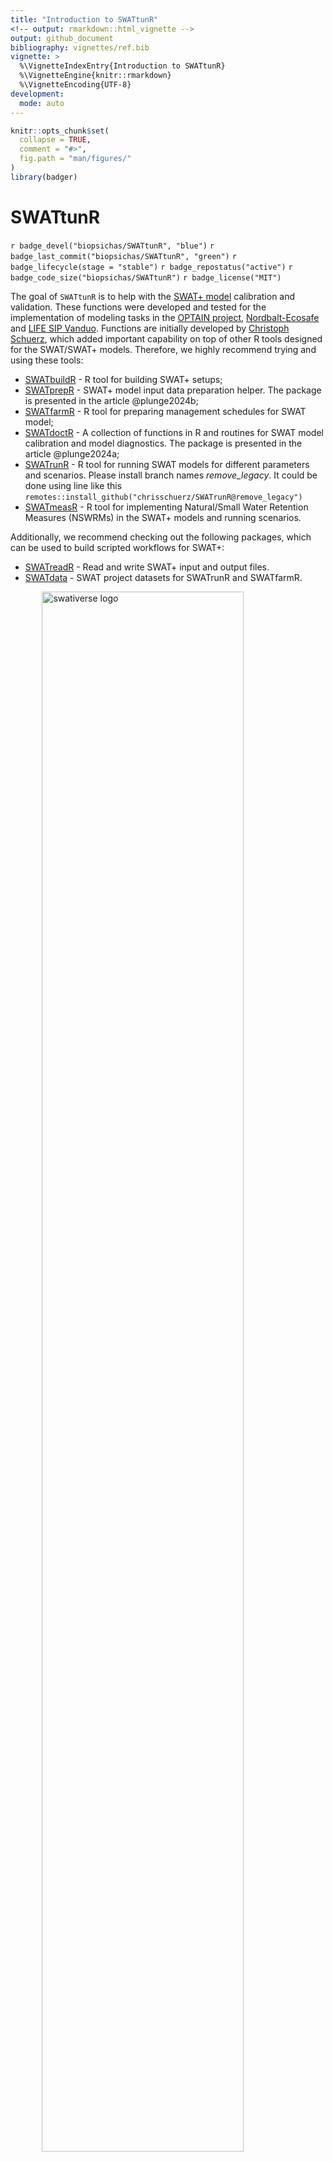 ```yaml
---
title: "Introduction to SWATtunR"
<!-- output: rmarkdown::html_vignette -->
output: github_document
bibliography: vignettes/ref.bib
vignette: >
  %\VignetteIndexEntry{Introduction to SWATtunR}
  %\VignetteEngine{knitr::rmarkdown}
  %\VignetteEncoding{UTF-8}
development:
  mode: auto
---
```


```r
knitr::opts_chunk$set(
  collapse = TRUE,
  comment = "#>",
  fig.path = "man/figures/"
)
library(badger)
```

# SWATtunR

`r badge_devel("biopsichas/SWATtunR", "blue")`
`r badge_last_commit("biopsichas/SWATtunR", "green")`
`r badge_lifecycle(stage = "stable")`
`r badge_repostatus("active")`
`r badge_code_size("biopsichas/SWATtunR")`
`r badge_license("MIT")`

The goal of `SWATtunR` is to help with the [SWAT+ model](https://swat.tamu.edu/software/plus/) calibration and validation. These functions were developed and tested for the implementation of modeling tasks in the [OPTAIN project](https://www.optain.eu/), [Nordbalt-Ecosafe](https://projects.au.dk/nordbalt-ecosafe) and [LIFE SIP Vanduo](https://webgate.ec.europa.eu/life/publicWebsite/project/LIFE22-IPE-LT-LIFE-SIP-Vanduo-101104645/integrated-water-management-in-lithuania). Functions are initially developed by [Christoph Schuerz](https://www.ufz.de/index.php?en=49467), which added important capability on top of other R tools designed for the SWAT/SWAT+ models. Therefore, we highly recommend trying and using these tools:

- [SWATbuildR](https://github.com/chrisschuerz/SWATbuildR) -
  R tool for building SWAT+ setups; 
- [SWATprepR](https://biopsichas.github.io/SWATprepR/) - SWAT+ model input data preparation helper. The package is presented in the article @plunge2024b;
- [SWATfarmR](http://chrisschuerz.github.io/SWATfarmR/) - R tool for
  preparing management schedules for SWAT model;
- [SWATdoctR](https://git.ufz.de/schuerz/swatdoctr) - A collection of
  functions in R and routines for SWAT model calibration and model diagnostics. The package is presented in the article @plunge2024a;
- [SWATrunR](https://chrisschuerz.github.io/SWATrunR/) - R tool for running 
SWAT models for different parameters and scenarios. Please install branch names *remove_legacy*. It could be done using line like this `remotes::install_github("chrisschuerz/SWATrunR@remove_legacy")`
- [SWATmeasR](https://github.com/chrisschuerz/SWATmeasR) - R tool for implementing Natural/Small Water Retention Measures (NSWRMs) in the SWAT+ models and running scenarios.

Additionally, we recommend checking out the following packages, which can be used to build scripted workflows for SWAT+:

- [SWATreadR](https://github.com/chrisschuerz/SWATreadR) - Read and write SWAT+ input and output files.
- [SWATdata](https://github.com/chrisschuerz/SWATdata) - SWAT project datasets for SWATrunR and SWATfarmR.


<img src="man/figures/swativerse_update.png" title="SWAT packages for R" alt="swativerse logo" width="80%" style="display: block; margin: auto;" />

Detailed information about packages, workflow steps, input data, SWAT+ parameters, model calibration, validation, etc., could be found in the [SWAT+ modeling protocol](https://doi.org/10.5281/zenodo.7463395) @optain2022.

## Installation

You can install the development version of **SWATtunR** from [GitHub](https://github.com/biopsichas/SWATtunR).

``` r
# If the package 'remotes' is not installed run first:
install.packages("remotes")

# The installation of `SWATprepR`.
remotes::install_github("biopsichas/SWATtunR")
```
<p style="font-family: times, serif; font-size:11pt; font-style:italic">
This work was carried out within the **OPTAIN project** (*Optimal strategies to retain and re-use water and nutrients in small agricultural catchments across different soil-climatic regions in Europe*, [cordis.europa.eu](https://cordis.europa.eu)), which has received funding from the European Union's Horizon 2020 research and innovation programme under grant agreement No. 862756.

It was also supported by the **NORDBALT-ECOSAFE project**, funded by the European Union's Horizon Europe research and innovation programme under grant agreement No. 101060020. 

And the **LIFE22-IPE-LT-LIFE-SIP-Vanduo project** (*Integrated water management in Lithuania*, reference: LIFE22-IPE-LT-LIFE-SIP Vanduo / 101104645, [cinea.ec.europa.eu](https://cinea.ec.europa.eu)), funded by the European Union LIFE Programme under grant agreement No. 101104645.

<p>
  <img src="https://biopsichas.github.io/SWATtunR/reference/figures/eu.png" title="EU LIFE+ logo" alt="eu logo" width="30%" style="display: inline-block; vertical-align: middle; margin-right: 1%;" />
  <img src="https://biopsichas.github.io/SWATtunR/reference/figures/nordbalt.png" title="NORDBALT ECOSAFE logo" alt="nordbalt logo" width="20%" style="display: inline-block; vertical-align: middle; margin-right: 1%;" />
  <img src="https://biopsichas.github.io/SWATtunR/reference/figures/optain.png" title="OPTAIN logo" alt="optain logo" width="30%" style="display: inline-block; vertical-align: middle;" />
</p>

<br><br><br>  

## References
